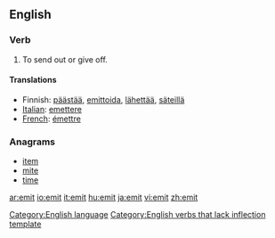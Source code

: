 ==English==

===Verb===
{{en-verb|emitt|ing}}
#To send out or give off.

====Translations====
*Finnish: [[päästää]], [[emittoida]], [[lähettää]], [[säteillä]]
*[[Italian]]: [[emettere]]
*[[French]]: [[émettre]]

===Anagrams===
*[[item]]
*[[mite]]
*[[time]]

[[Category:English language]]
[[Category:English verbs that lack inflection template]]

[[ar:emit]]
[[io:emit]]
[[it:emit]]
[[hu:emit]]
[[ja:emit]]
[[vi:emit]]
[[zh:emit]]